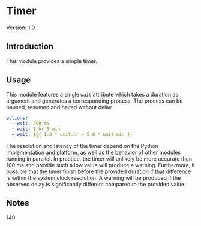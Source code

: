 

# Timer

Version: 1.0


## Introduction

This module provides a simple timer.


## Usage

This module features a single `wait` attribute which takes a duration as argument and generates a corresponding process. The process can be paused, resumed and halted without delay.

```yml
actions:
  - wait: 300 ms
  - wait: 1 hr 5 min
  - wait: ${{ 1.0 * unit.hr + 5.0 * unit.min }}
```

The resolution and latency of the timer depend on the Python implementation and platform, as well as the behavior of other modules running in parallel. In practice, the timer will unlikely be more accurate than 100 ms and provide such a low value will produce a warning. Furthermore, it possible that the timer finish before the provided duration if that difference is within the system clock resolution. A warning will be produced if the observed delay is significantly different compared to the provided value.


## Notes

140
